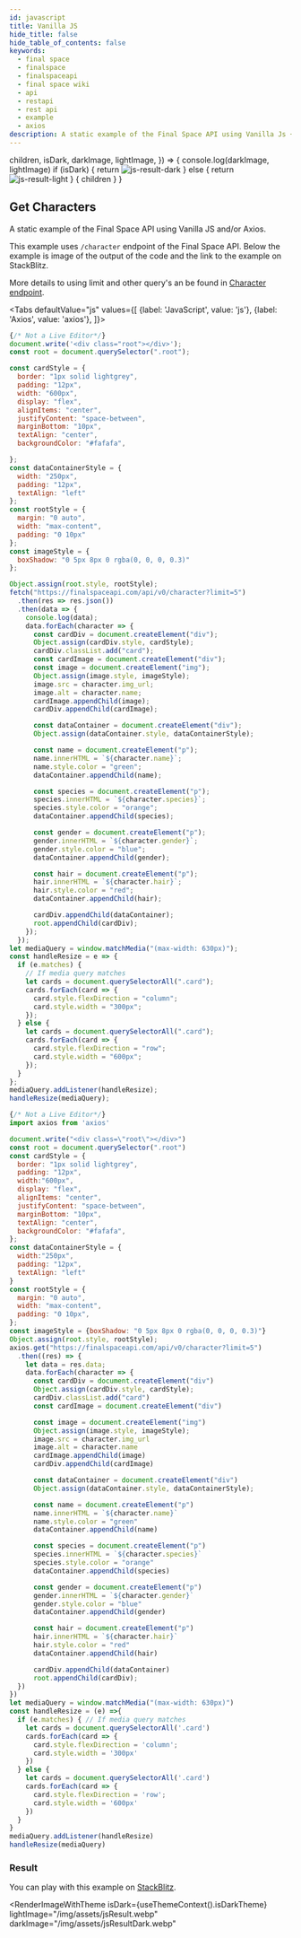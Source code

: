 ```yaml
---
id: javascript 
title: Vanilla JS
hide_title: false
hide_table_of_contents: false
keywords:
  - final space
  - finalspace
  - finalspaceapi
  - final space wiki
  - api
  - restapi
  - rest api
  - example
  - axios
description: A static example of the Final Space API using Vanilla Js + Axios.
---
```



  children,
  isDark,
  darkImage,
  lightImage,
}) => {
  console.log(darkImage, lightImage)
  if (isDark) {
    return <img src={darkImage} alt="js-result-dark" />
  } else {
    return <img src={lightImage} alt="js-result-light" />
  }
  {
    children
  }
}

## Get Characters

A static example of the Final Space API using Vanilla JS and/or Axios.

This example uses `/character` endpoint of the Final Space API. Below the  example is image of the output of the code and the link to the example on StackBlitz.

More details to using limit and other query's an be found in [Character endpoint](./character.md).

<Tabs
  defaultValue="js"
  values={[
    {label: 'JavaScript', value: 'js'},
    {label: 'Axios', value: 'axios'},
  ]}>
  <TabItem value="js">

```js {32,36,43,44,52,57,62,67}
{/* Not a Live Editor*/}
document.write('<div class="root"></div>');
const root = document.querySelector(".root");

const cardStyle = {
  border: "1px solid lightgrey",
  padding: "12px",
  width: "600px",
  display: "flex",
  alignItems: "center",
  justifyContent: "space-between",
  marginBottom: "10px",
  textAlign: "center",
  backgroundColor: "#fafafa",

};
const dataContainerStyle = {
  width: "250px",
  padding: "12px",
  textAlign: "left"
};
const rootStyle = {
  margin: "0 auto",
  width: "max-content",
  padding: "0 10px"
};
const imageStyle = {
  boxShadow: "0 5px 8px 0 rgba(0, 0, 0, 0.3)"
};

Object.assign(root.style, rootStyle);
fetch("https://finalspaceapi.com/api/v0/character?limit=5")
  .then(res => res.json())
  .then(data => {
    console.log(data);
    data.forEach(character => {
      const cardDiv = document.createElement("div");
      Object.assign(cardDiv.style, cardStyle);
      cardDiv.classList.add("card");
      const cardImage = document.createElement("div");
      const image = document.createElement("img");
      Object.assign(image.style, imageStyle);
      image.src = character.img_url;
      image.alt = character.name;
      cardImage.appendChild(image);
      cardDiv.appendChild(cardImage);

      const dataContainer = document.createElement("div");
      Object.assign(dataContainer.style, dataContainerStyle);

      const name = document.createElement("p");
      name.innerHTML = `${character.name}`;
      name.style.color = "green";
      dataContainer.appendChild(name);

      const species = document.createElement("p");
      species.innerHTML = `${character.species}`;
      species.style.color = "orange";
      dataContainer.appendChild(species);

      const gender = document.createElement("p");
      gender.innerHTML = `${character.gender}`;
      gender.style.color = "blue";
      dataContainer.appendChild(gender);

      const hair = document.createElement("p");
      hair.innerHTML = `${character.hair}`;
      hair.style.color = "red";
      dataContainer.appendChild(hair);

      cardDiv.appendChild(dataContainer);
      root.appendChild(cardDiv);
    });
  });
let mediaQuery = window.matchMedia("(max-width: 630px)");
const handleResize = e => {
  if (e.matches) {
    // If media query matches
    let cards = document.querySelectorAll(".card");
    cards.forEach(card => {
      card.style.flexDirection = "column";
      card.style.width = "300px";
    });
  } else {
    let cards = document.querySelectorAll(".card");
    cards.forEach(card => {
      card.style.flexDirection = "row";
      card.style.width = "600px";
    });
  }
};
mediaQuery.addListener(handleResize);
handleResize(mediaQuery);

```

  </TabItem>
  <TabItem value="axios">

```js {29,32,40,41,49,54,59,64}
{/* Not a Live Editor*/}
import axios from 'axios'

document.write("<div class=\"root\"></div>")
const root = document.querySelector(".root")
const cardStyle = {
  border: "1px solid lightgrey",
  padding: "12px",
  width:"600px",
  display: "flex",
  alignItems: "center",
  justifyContent: "space-between",
  marginBottom: "10px",
  textAlign: "center",
  backgroundColor: "#fafafa",
};
const dataContainerStyle = {
  width:"250px",
  padding: "12px",
  textAlign: "left"
}
const rootStyle = {
  margin: "0 auto",
  width: "max-content",
  padding: "0 10px",
};
const imageStyle = {boxShadow: "0 5px 8px 0 rgba(0, 0, 0, 0.3)"}
Object.assign(root.style, rootStyle);
axios.get("https://finalspaceapi.com/api/v0/character?limit=5")
  .then((res) => {
    let data = res.data;
    data.forEach(character => {
      const cardDiv = document.createElement("div")
      Object.assign(cardDiv.style, cardStyle);
      cardDiv.classList.add("card")
      const cardImage = document.createElement("div")

      const image = document.createElement("img")
      Object.assign(image.style, imageStyle);
      image.src = character.img_url
      image.alt = character.name
      cardImage.appendChild(image)
      cardDiv.appendChild(cardImage)

      const dataContainer = document.createElement("div")
      Object.assign(dataContainer.style, dataContainerStyle);

      const name = document.createElement("p")
      name.innerHTML = `${character.name}`
      name.style.color = "green"
      dataContainer.appendChild(name)

      const species = document.createElement("p")
      species.innerHTML = `${character.species}`
      species.style.color = "orange"
      dataContainer.appendChild(species)

      const gender = document.createElement("p")
      gender.innerHTML = `${character.gender}`
      gender.style.color = "blue"
      dataContainer.appendChild(gender)

      const hair = document.createElement("p")
      hair.innerHTML = `${character.hair}`
      hair.style.color = "red"
      dataContainer.appendChild(hair)

      cardDiv.appendChild(dataContainer)
      root.appendChild(cardDiv);
  })
})
let mediaQuery = window.matchMedia("(max-width: 630px)")
const handleResize = (e) =>{
  if (e.matches) { // If media query matches
    let cards = document.querySelectorAll('.card')
    cards.forEach(card => {
      card.style.flexDirection = 'column';
      card.style.width = '300px'
    })
  } else {
    let cards = document.querySelectorAll('.card')
    cards.forEach(card => {
      card.style.flexDirection = 'row';
      card.style.width = '600px'
    })
  }
}
mediaQuery.addListener(handleResize)
handleResize(mediaQuery)

```

  </TabItem>
</Tabs>


### Result
You can play with this example on [StackBlitz](https://stackblitz.com/edit/js-dsktzg?file=index.js).

<RenderImageWithTheme
  isDark={useThemeContext().isDarkTheme}
  lightImage="/img/assets/jsResult.webp"
  darkImage="/img/assets/jsResultDark.webp"
></RenderImageWithTheme>
